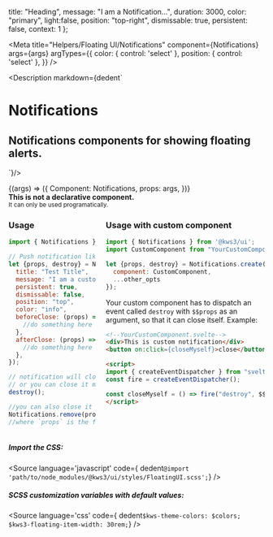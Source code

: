 
  title: "Heading",
  message: "I am a Notification...",
  duration: 3000,
  color: "primary",
  light:false,
  position: "top-right",
  dismissable: true,
  persistent: false,
  context: 1
};


<Version />

<Meta
  title="Helpers/Floating UI/Notifications"
  component={Notifications}
  args={args}
  argTypes={{
    color: {
      control: 'select'
    },
    position: {
      control: 'select'
    },
  }}
/>

<Description markdown={dedent`
# Notifications
## Notifications components for showing floating alerts.
`}/>

<Canvas>
  <Story
  name="Notifications"
  args={args}
  >
  {(args) => ({
    Component: Notifications,
    props: args,
  })}
  </Story>
</Canvas>

<ArgsTable story="Notifications" />

<div class="notification is-danger is-light">
  <b>This is not a declarative component.</b><br/>
  <small>It can only be used programatically.</small>
</div>

<div class="columns">
<div class="column is-6">

### Usage
```js
import { Notifications } from '@kws3/ui';

// Push notification like this
let {props, destroy} = Notifications.create({
  title: "Test Title",
  message: "I am a customized Floating notification...",
  persistent: true,
  dismissable: false,
  position: "top",
  color: "info",
  beforeClose: (props) => {
    //do something here before close
  },
  afterClose: (props) => {
    //do something here after close
  },
});

// notification will close after duration expires
// or you can close it manually like this:
destroy();

//you can also close it like this:
Notifications.remove(props);
//where `props` is the from the output of Notifications.create() 
```

</div>
<div class="column is-6">

### Usage with custom component
```js
import { Notifications } from '@kws3/ui';
import CustomComponent from "YourCustomComponent.svelte";

let {props, destroy} = Notifications.create({
  component: CustomComponent,
  ...other_opts
});
```

Your custom component has to dispatch an event called `destroy`
with `$$props` as an argument, so that it can close itself.
Example:
```html
<!--YourCustomComponent.svelte-->
<div>This is custom notification</div>
<button on:click={closeMyself}>close</button>

<script>
import { createEventDispatcher } from "svelte";
const fire = createEventDispatcher();

const closeMyself = () => fire("destroy", $$props);
</script>
```

</div>
</div>



##### Import the CSS:
<Source
  language='javascript'
  code={ dedent`@import 'path/to/node_modules/@kws3/ui/styles/FloatingUI.scss';`}
/>

##### SCSS customization variables with default values:
<Source
  language='css'
  code={ dedent`
    $kws-theme-colors: $colors;
    $kws3-floating-item-width: 30rem;
  `}
/>